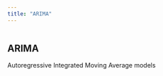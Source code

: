 ```yaml
---
title: "ARIMA"
---
```


```
```

## ARIMA

Autoregressive Integrated Moving Average models

```
```
